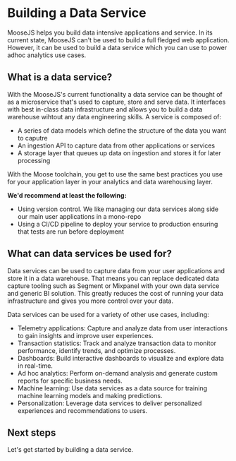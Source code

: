 
# Building a Data Service
MooseJS helps you build data intensive applications and service. In its current state, MooseJS can't be used to build a full fledged web application. However, it can be used to build a data service which you can use to power adhoc analytics use cases.

## What is a data service?
With the MooseJS's current functionality a data service can be thought of as a microservice that's used to capture, store and serve data. It interfaces with best in-class data infrastructure and allows you to build a data warehouse wihtout any data engineering skills. A service is composed of:

- A series of data models which define the structure of the data you want to caputre
- An ingestion API to capture data from other applications or services
- A storage layer that queues up data on ingestion and stores it for later processing

With the Moose toolchain, you get to use the same best practices you use for your application layer in your analytics and data warehousing layer.

**We'd recommend at least the following:**
- Using version control. We like managing our data services along side our main user applications in a mono-repo
- Using a CI/CD pipeline to deploy your service to production ensuring that tests are run before deployment

## What can data services be used for?
Data services can be used to capture data from your user applications and store it in a data warehouse. That means you can replace dedicated data capture tooling such as Segment or Mixpanel with your own data service and generic BI solution. This greatly reduces the cost of running your data infrastructure and gives you more control over your data.

Data services can be used for a variety of other use cases, including:

- Telemetry applications: Capture and analyze data from user interactions to gain insights and improve user experiences.
- Transaction statistics: Track and analyze transaction data to monitor performance, identify trends, and optimize processes.
- Dashboards: Build interactive dashboards to visualize and explore data in real-time.
- Ad hoc analytics: Perform on-demand analysis and generate custom reports for specific business needs.
- Machine learning: Use data services as a data source for training machine learning models and making predictions.
- Personalization: Leverage data services to deliver personalized experiences and recommendations to users.

## Next steps
Let's get started by building a data service. 

<Cards>
  <Card title="Model Data" href="/building/model-data" />
  <Card title="Capture Data" href="/building/capture-data" />
  <Card title="Make Changes" href="/building/make-changes" />
</Cards>